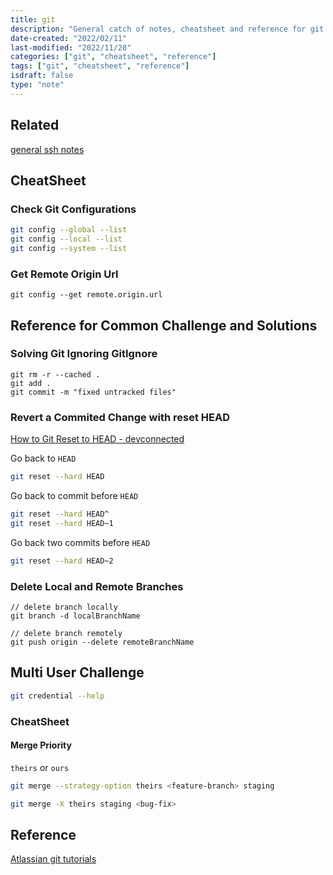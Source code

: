 ```yaml
---
title: git
description: "General catch of notes, cheatsheet and reference for git related functionality"
date-created: "2022/02/11"
last-modified: "2022/11/28"
categories: ["git", "cheatsheet", "reference"]
tags: ["git", "cheatsheet", "reference"]
isdraft: false
type: "note"
---
```


## Related

[general ssh notes](/notes/ssh-catch)

## CheatSheet

### Check Git Configurations

```sh
git config --global --list
git config --local --list
git config --system --list
```

### Get Remote Origin Url

```shell
git config --get remote.origin.url
```

## Reference for Common Challenge and Solutions

### Solving Git Ignoring GitIgnore

```shell
git rm -r --cached .
git add .
git commit -m "fixed untracked files"

```

### Revert a Commited Change with reset HEAD

[How to Git Reset to HEAD - devconnected](https://devconnected.com/how-to-git-reset-to-head)

Go back to `HEAD`

```sh
git reset --hard HEAD
```

Go back to commit before `HEAD`

```sh
git reset --hard HEAD^
git reset --hard HEAD~1
```

Go back two commits before `HEAD`

```sh
git reset --hard HEAD~2
```

### Delete Local and Remote Branches

```shell
// delete branch locally
git branch -d localBranchName

// delete branch remotely
git push origin --delete remoteBranchName
```

## Multi User Challenge

```sh
git credential --help
```

### CheatSheet 

#### Merge Priority 

`theirs` or `ours`

```sh
git merge --strategy-option theirs <feature-branch> staging
```

```sh
git merge -X theirs staging <bug-fix>
```


## Reference

[Atlassian git tutorials](https://www.atlassian.com/git/tutorials/)



